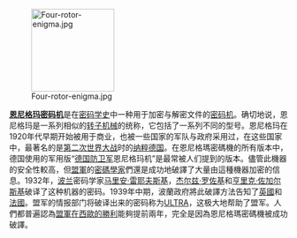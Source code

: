 [[File:Four-rotor-enigma.jpg|150px]]

'''[[恩尼格玛密码机|恩尼格玛密码机]]'''是在[[密码学史|密码学史]]中一种用于加密与解密文件的[[密码机|密码机]]。确切地说，恩尼格玛是一系列相似的[[转子机械|转子机械]]的统称，它包括了一系列不同的型号。恩尼格玛在1920年代早期开始被用于商业，也被一些国家的军队与政府采用过，在这些国家中，最著名的是[[第二次世界大战|第二次世界大战]]时的[[纳粹德国|纳粹德国]]。在恩尼格瑪密碼機的所有版本中，德国使用的军用版“[[德国防卫军|德国防卫军]]恩尼格玛机”是最常被人们提到的版本。儘管此機器的安全性較高，但[[盟軍|盟軍]]的[[密碼學家|密碼學家]]們還是成功地破譯了大量由這種機器加密的信息。1932年，[[波兰|波兰]]密码学家[[马里安·雷耶夫斯基|马里安·雷耶夫斯基]]，[[杰尔兹·罗佐基|杰尔兹·罗佐基]]和[[亨里克·佐加尔斯基|亨里克·佐加尔斯基]]破译了这种机器的密码。1939年中期，波蘭政府將此破譯方法告知了[[英國|英國]]和[[法國|法國]]。盟军的情报部门将破译出来的密码称为[[ULTRA|ULTRA]]，这极大地帮助了盟军。人們都普遍認為[[第二次世界大戰歐戰勝利紀念日|盟軍在西歐的勝利]]能夠提前兩年，完全是因為恩尼格瑪密碼機被成功破譯。